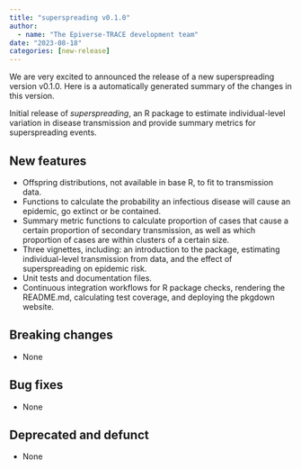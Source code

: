 ```yaml
---
title: "superspreading v0.1.0"
author:
  - name: "The Epiverse-TRACE development team"
date: "2023-08-18"
categories: [new-release]
---
```


We are very excited to announced the release of a new superspreading version v0.1.0.
Here is a automatically generated summary of the changes in this version.

Initial release of _superspreading_, an R package to estimate individual-level variation in disease transmission and provide summary metrics for superspreading events.

## New features

* Offspring distributions, not available in base R, to fit to transmission data.
* Functions to calculate the probability an infectious disease will cause an epidemic, go extinct or be contained.
* Summary metric functions to calculate proportion of cases that cause a certain proportion of secondary transmission, as well as which proportion of cases are within clusters of a certain size.
* Three vignettes, including: an introduction to the package, estimating individual-level transmission from data, and the effect of superspreading on epidemic risk.
* Unit tests and documentation files.
* Continuous integration workflows for R package checks, rendering the README.md, calculating test coverage, and deploying the pkgdown website.

## Breaking changes

* None

## Bug fixes

* None

## Deprecated and defunct

* None

